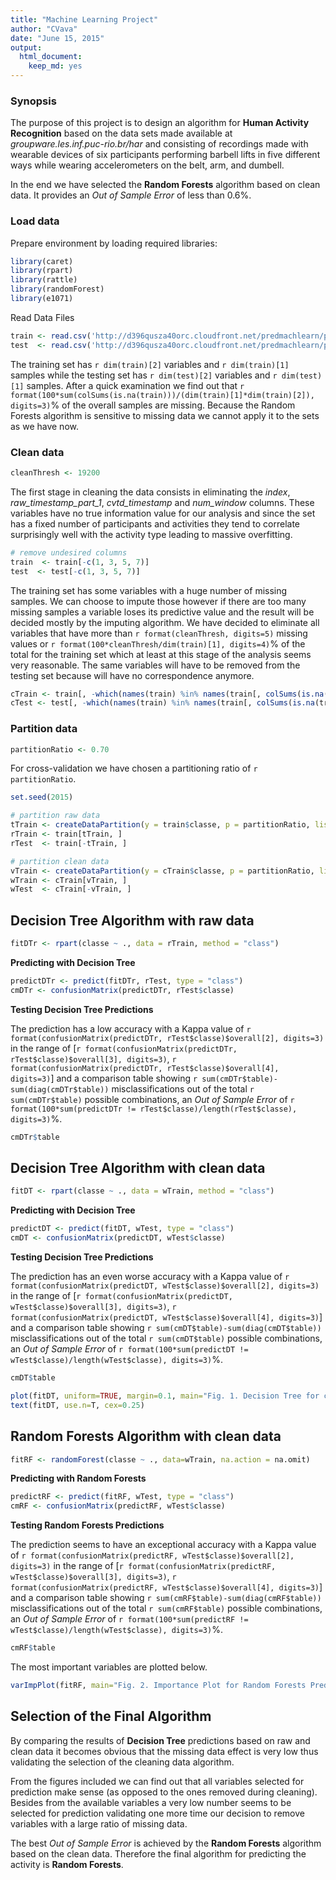 ```yaml
---
title: "Machine Learning Project"
author: "CVava"
date: "June 15, 2015"
output: 
  html_document: 
    keep_md: yes
---
```


### Synopsis
The purpose of this project is to design an algorithm for **Human Activity Recognition** based on the data sets made available at *groupware.les.inf.puc-rio.br/har* and consisting of recordings made with wearable devices of six participants performing barbell lifts in five different ways while wearing accelerometers on the belt, arm, and dumbell. 

In the end we have selected the **Random Forests** algorithm based on clean data. It provides an *Out of Sample Error* of less than 0.6%.

### Load data
Prepare environment by loading required libraries:
```r
library(caret)
library(rpart)
library(rattle)
library(randomForest)
library(e1071)
```
Read Data Files
```r
train <- read.csv('http://d396qusza40orc.cloudfront.net/predmachlearn/pml-training.csv', header = TRUE, na.strings=c("NA","#DIV/0!",""))
test  <- read.csv('http://d396qusza40orc.cloudfront.net/predmachlearn/pml-testing.csv', header = TRUE, na.strings=c("NA","#DIV/0!",""))
```
The training set has `r dim(train)[2]` variables and `r dim(train)[1]` samples while the testing set has `r dim(test)[2]` variables and `r dim(test)[1]` samples. After a quick examination we find out that `r format(100*sum(colSums(is.na(train)))/(dim(train)[1]*dim(train)[2]), digits=3)`% of the overall samples are missing. Because the Random Forests algorithm is sensitive to missing data we cannot apply it to the sets as we have now.

### Clean data
```r
cleanThresh <- 19200

```
The first stage in cleaning the data consists in eliminating the *index*,  *raw_timestamp_part_1*, *cvtd_timestamp* and *num_window* columns. These variables have no true information value for our analysis and since the set has a fixed number of participants and activities they tend to correlate surprisingly well with the activity type leading to massive overfitting. 

```r
# remove undesired columns
train  <- train[-c(1, 3, 5, 7)]
test  <- test[-c(1, 3, 5, 7)]
```

The training set has some variables with a huge number of missing samples. We can choose to impute those however if there are too many missing samples a variable loses its predictive value and the result will be decided mostly by the imputing algorithm. We have decided to eliminate all variables that have more than `r format(cleanThresh, digits=5)` missing values or `r format(100*cleanThresh/dim(train)[1], digits=4)`% of the total for the training set which at least at this stage of the analysis seems very reasonable. The same variables will have to be removed from the testing set because will have no correspondence anymore.

```r
cTrain <- train[, -which(names(train) %in% names(train[, colSums(is.na(train)) > cleanThresh]))]
cTest <- test[, -which(names(train) %in% names(train[, colSums(is.na(train)) > cleanThresh]))]
```

### Partition data
```r
partitionRatio <- 0.70

```
For cross-validation we have chosen a partitioning ratio of `r partitionRatio`.

```r
set.seed(2015)

# partition raw data
tTrain <- createDataPartition(y = train$classe, p = partitionRatio, list = FALSE)
rTrain <- train[tTrain, ]
rTest  <- train[-tTrain, ]

# partition clean data
vTrain <- createDataPartition(y = cTrain$classe, p = partitionRatio, list = FALSE)
wTrain <- cTrain[vTrain, ]
wTest  <- cTrain[-vTrain, ]
```

## Decision Tree Algorithm with raw data
```r
fitDTr <- rpart(classe ~ ., data = rTrain, method = "class")
```

**Predicting with Decision Tree**
```r
predictDTr <- predict(fitDTr, rTest, type = "class")
cmDTr <- confusionMatrix(predictDTr, rTest$classe)
```

**Testing Decision Tree Predictions**

The prediction has a low accuracy with a Kappa value of `r format(confusionMatrix(predictDTr, rTest$classe)$overall[2], digits=3)` in the range of [`r format(confusionMatrix(predictDTr, rTest$classe)$overall[3], digits=3)`, `r format(confusionMatrix(predictDTr, rTest$classe)$overall[4], digits=3)`] and a comparison table showing `r sum(cmDTr$table)-sum(diag(cmDTr$table))` misclassifications out of the total `r sum(cmDTr$table)` possible combinations, an *Out of Sample Error* of `r format(100*sum(predictDTr != rTest$classe)/length(rTest$classe), digits=3)`%.

```r
cmDTr$table
```

## Decision Tree Algorithm with clean data
```r
fitDT <- rpart(classe ~ ., data = wTrain, method = "class")
```

**Predicting with Decision Tree**
```r
predictDT <- predict(fitDT, wTest, type = "class")
cmDT <- confusionMatrix(predictDT, wTest$classe)
```

**Testing Decision Tree Predictions**

The prediction has an even worse accuracy with a Kappa value of `r format(confusionMatrix(predictDT, wTest$classe)$overall[2], digits=3)` in the range of [`r format(confusionMatrix(predictDT, wTest$classe)$overall[3], digits=3)`, `r format(confusionMatrix(predictDT, wTest$classe)$overall[4], digits=3)`] and a comparison table showing `r sum(cmDT$table)-sum(diag(cmDT$table))` misclassifications out of the total `r sum(cmDT$table)` possible combinations, an *Out of Sample Error* of `r format(100*sum(predictDT != wTest$classe)/length(wTest$classe), digits=3)`%.

```r
cmDT$table
```

```r
plot(fitDT, uniform=TRUE, margin=0.1, main="Fig. 1. Decision Tree for clean data")
text(fitDT, use.n=T, cex=0.25)
```

## Random Forests Algorithm with clean data
```r
fitRF <- randomForest(classe ~ ., data=wTrain, na.action = na.omit)
```

**Predicting with Random Forests**
```r
predictRF <- predict(fitRF, wTest, type = "class")
cmRF <- confusionMatrix(predictRF, wTest$classe)
```

**Testing Random Forests Predictions**

The prediction seems to have an exceptional accuracy with a Kappa value of `r format(confusionMatrix(predictRF, wTest$classe)$overall[2], digits=3)` in the range of [`r format(confusionMatrix(predictRF, wTest$classe)$overall[3], digits=3)`, `r format(confusionMatrix(predictRF, wTest$classe)$overall[4], digits=3)`] and a comparison table showing `r sum(cmRF$table)-sum(diag(cmRF$table))` misclassifications out of the total `r sum(cmRF$table)` possible combinations, an *Out of Sample Error* of `r format(100*sum(predictRF != wTest$classe)/length(wTest$classe), digits=3)`%.
```r
cmRF$table
```

The most important variables are plotted below.
```r
varImpPlot(fitRF, main="Fig. 2. Importance Plot for Random Forests Prediction", cex=0.8)
```


## Selection of the Final Algorithm
By comparing the results of **Decision Tree** predictions based on raw and clean data it becomes obvious that the missing data effect is very low thus validating the selection of the cleaning data algorithm. 

From the figures included we can find out that all variables selected for prediction make sense (as opposed to the ones removed during cleaning). Besides from the available variables a very low number seems to be selected for prediction validating one more time our decision to remove variables with a large ratio of missing data.

The best *Out of Sample Error* is achieved by the **Random Forests** algorithm based on the clean data. Therefore the final algorithm for predicting the activity is **Random Forests**.

